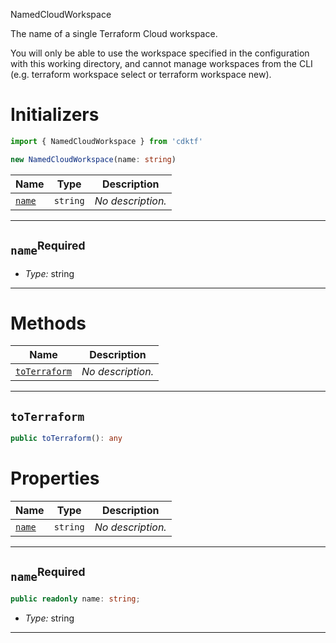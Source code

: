  NamedCloudWorkspace <a name="NamedCloudWorkspace" id="cdktf.NamedCloudWorkspace"></a>

The name of a single Terraform Cloud workspace.

You will only be able to use the workspace specified in the configuration with this working directory, and cannot manage workspaces from the CLI (e.g. terraform workspace select or terraform workspace new).

# Initializers <a name="Initializers" id="cdktf.NamedCloudWorkspace.Initializer"></a>

```typescript
import { NamedCloudWorkspace } from 'cdktf'

new NamedCloudWorkspace(name: string)
```

| **Name** | **Type** | **Description** |
| --- | --- | --- |
| <code><a href="#cdktf.NamedCloudWorkspace.Initializer.parameter.name">name</a></code> | <code>string</code> | *No description.* |

---

## `name`<sup>Required</sup> <a name="name" id="cdktf.NamedCloudWorkspace.Initializer.parameter.name"></a>

- *Type:* string

---

# Methods <a name="Methods" id="Methods"></a>

| **Name** | **Description** |
| --- | --- |
| <code><a href="#cdktf.NamedCloudWorkspace.toTerraform">toTerraform</a></code> | *No description.* |

---

## `toTerraform` <a name="toTerraform" id="cdktf.NamedCloudWorkspace.toTerraform"></a>

```typescript
public toTerraform(): any
```


# Properties <a name="Properties" id="Properties"></a>

| **Name** | **Type** | **Description** |
| --- | --- | --- |
| <code><a href="#cdktf.NamedCloudWorkspace.property.name">name</a></code> | <code>string</code> | *No description.* |

---

## `name`<sup>Required</sup> <a name="name" id="cdktf.NamedCloudWorkspace.property.name"></a>

```typescript
public readonly name: string;
```

- *Type:* string

---

